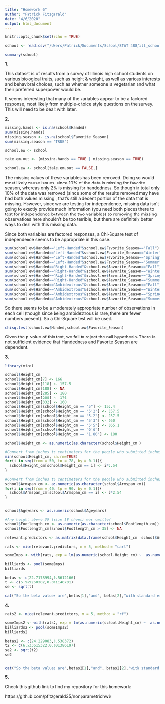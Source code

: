 ```yaml
---
title: "Homework 6"
author: "Patrick Fitzgerald"
date: "4/6/2020"
output: html_document
---
```


```r
knitr::opts_chunk$set(echo = TRUE)
```

```r
school <- read.csv("/Users/Patrick/Documents/School/STAT 488/ill_school_data.csv",header=TRUE, na.strings=c(""," ","NA"))

summary(school)
```

**1.**

This dataset is of results from a survey of Illinois high school students on various biological traits, such as height & weight, as well as various interests and behavioral choices, such as whether someone is vegetarian and what their preferred superpower would be.

It seems interesting that many of the variables appear to be a factored response, most likely from multiple-choice style questions on the survey. This will need to be dealt with later.

**2.**
```r
missing.hands <- is.na(school$Handed)
sum(missing.hands)
missing.season <- is.na(school$Favorite_Season)
sum(missing.season == "TRUE")

school.ew <- school

take.em.out <- (missing.hands == TRUE | missing.season == TRUE)

school.ew <- school[take.em.out == FALSE,]
```


The missing values of these variables has been removed. Doing so would most likely cause issues, since 10% of the data is missing for favorite season, whereas only 2% is missing for handedness. So though in total only 10% of the data was removed (since some of the results removed may have had both values missing), that's still a decent portion of the data that is missing. However, since we are testing for independence, missing data isn't going to exactly provide much information (you need both pieces there to test for independence between the two variables) so removing the missing observations here shouldn't be too terrible, but there are definitely better ways to deal with this missing data.

Since both variables are factored responses, a Chi-Square test of independence seems to be appropriate in this case.

```r
sum(school.ew$Handed=="Left-Handed"&school.ew$Favorite_Season=="Fall")
sum(school.ew$Handed=="Left-Handed"&school.ew$Favorite_Season=="Winter")
sum(school.ew$Handed=="Left-Handed"&school.ew$Favorite_Season=="Spring")
sum(school.ew$Handed=="Left-Handed"&school.ew$Favorite_Season=="Summer")
sum(school.ew$Handed=="Right-Handed"&school.ew$Favorite_Season=="Fall")
sum(school.ew$Handed=="Right-Handed"&school.ew$Favorite_Season=="Winter")
sum(school.ew$Handed=="Right-Handed"&school.ew$Favorite_Season=="Spring")
sum(school.ew$Handed=="Right-Handed"&school.ew$Favorite_Season=="Summer")
sum(school.ew$Handed=="Ambidextrous"&school.ew$Favorite_Season=="Fall")
sum(school.ew$Handed=="Ambidextrous"&school.ew$Favorite_Season=="Winter")
sum(school.ew$Handed=="Ambidextrous"&school.ew$Favorite_Season=="Spring")
sum(school.ew$Handed=="Ambidextrous"&school.ew$Favorite_Season=="Summer")
```
So there seems to be a moderately appropriate number of observations in each cell (though since being ambidextrous is rare, there are fewer numbers present). So a Chi-Square test will be used.

```r
chisq.test(school.ew$Handed,school.ew$Favorite_Season)
```

Given the p-value of this test, we fail to reject the null hypothesis. There is not sufficient evidence that Handedness and Favorite Season are dependent.



**3.**
```r
library(mice)

school$Height_cm
school$Height_cm[7] <- 166
school$Height_cm[118] <- 157.5
school$Height_cm[188] <- NA
school$Height_cm[285] <- 180
school$Height_cm[288] <- 176
school$Height_cm[332] <- 160
school$Height_cm[school$Height_cm == "5"] <- 152.4
school$Height_cm[school$Height_cm == "5'2"] <- 157.5
school$Height_cm[school$Height_cm == "5.2"] <- 157.5
school$Height_cm[school$Height_cm == "5'3"] <- 160
school$Height_cm[school$Height_cm == "5'5"] <- 165.1
school$Height_cm[school$Height_cm == "6'0"]
school$Height_cm[school$Height_cm == "1.80"] <- 180

school$Height_cm <- as.numeric(as.character(school$Height_cm))

#Convert from inches to centimeters for the people who submitted inches
min(school$Height_cm, na.rm=TRUE)
for(i in seq(from = 50, to = 78, by = 0.1)){
  school$Height_cm[school$Height_cm == i] <- i*2.54
}

#Convert from inches to centimeters for the people who submitted inches
school$Armspan_cm <- as.numeric(as.character(school$Armspan_cm))
for(i in seq(from = 40, to = 90, by = 0.1)){
  school$Armspan_cm[school$Armspan_cm == i] <- i*2.54
}


school$Ageyears <- as.numeric(school$Ageyears)

#Any height above 35 (size 18 shoes) was omitted
school$Footlength_cm <- as.numeric(as.character(school$Footlength_cm))
school$Footlength_cm[school$Footlength_cm > 35] <- NA

relevant.predictors <- as.matrix(data.frame(school$Height_cm, school$Armspan_cm, school$Gender, school$Ageyears, school$Footlength_cm))

rats <- mice(relevant.predictors, m = 5, method = "cart")

someImps <- with(rats, exp = lm(as.numeric(school.Height_cm) ~  as.numeric(school.Armspan_cm)))

billiards <- pool(someImps)
billiards

betas <- c(22.7178994,0.5612166)
t <- c(5.969260382,0.001148791)
se <- sqrt(t)

cat("So the beta values are",betas[1],"and", betas[2],"with standard errors of",se[1],"and",se[2],"respectively")
```

**4.**
```r
rats2 <- mice(relevant.predictors, m = 5, method = "rf")

someImps2 <- with(rats2, exp = lm(as.numeric(school.Height_cm) ~  as.numeric(school.Armspan_cm)))
billiards2 <- pool(someImps2)
billiards2

betas2 <- c(24.229083,0.538372)
t2 <- c(6.533615322,0.001386197)
se2 <- sqrt(t2)
se2


cat("So the beta values are",betas2[1],"and", betas2[2],"with standard errors of",se2[1],"and",se2[2],"respectively")

```


**5.**

Check this github link to find my repository for this homework: 

https://github.com/pfitzgerald35/nonparametrichw6






